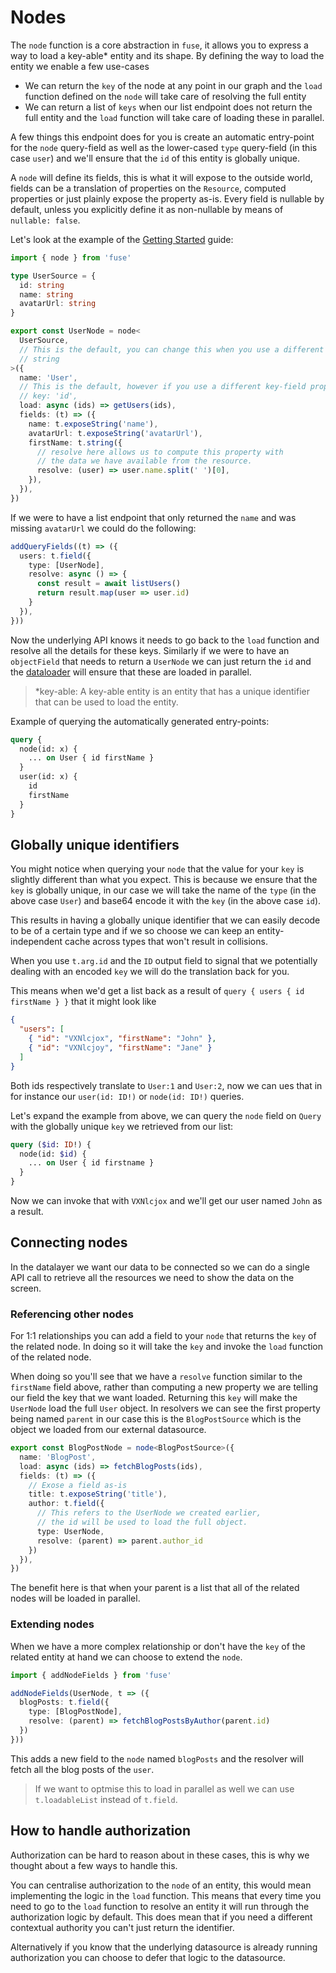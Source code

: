 # Nodes

The `node` function is a core abstraction in `fuse`, it allows you to express a way to load
a key-able* entity and its shape. By defining the way to load the entity we enable a few use-cases

- We can return the `key` of the node at any point in our graph and the `load` function defined on the `node` will take care of resolving the full entity
- We can return a list of `keys` when our list endpoint does not return the full entity and the `load` function will take care of loading these in parallel.

A few things this endpoint does for you is create an automatic entry-point for the `node` query-field as well as the lower-cased `type` query-field (in this case `user`) and
we'll ensure that the `id` of this entity is globally unique.

A `node` will define its fields, this is what it will expose to the outside world, fields can be a translation of properties on the `Resource`, computed properties
or just plainly expose the property as-is. Every field is nullable by default, unless you explicitly define it as non-nullable by means of `nullable: false`.

Let's look at the example of the [Getting Started](../index.mdx) guide:

```ts
import { node } from 'fuse'

type UserSource = {
  id: string
  name: string
  avatarUrl: string
}

export const UserNode = node<
  UserSource,
  // This is the default, you can change this when you use a different type, like number.
  // string
>({
  name: 'User',
  // This is the default, however if you use a different key-field property you can change this.
  // key: 'id',
  load: async (ids) => getUsers(ids),
  fields: (t) => ({
    name: t.exposeString('name'),
    avatarUrl: t.exposeString('avatarUrl'),
    firstName: t.string({
      // resolve here allows us to compute this property with
      // the data we have available from the resource.
      resolve: (user) => user.name.split(' ')[0],
    }),
  }),
})
```

If we were to have a list endpoint that only returned the `name` and was missing `avatarUrl` we could do the following:

```ts
addQueryFields((t) => ({
  users: t.field({
    type: [UserNode],
    resolve: async () => {
      const result = await listUsers()
      return result.map(user => user.id)
    }
  }),
}))
```

Now the underlying API knows it needs to go back to the `load` function and resolve all the details for these keys.
Similarly if we were to have an `objectField` that needs to return a `UserNode` we can just return the `id` and
the [dataloader](https://github.com/graphql/dataloader) will ensure that these are loaded in parallel.

> *key-able: A key-able entity is an entity that has a unique identifier that can be used to load the entity.

Example of querying the automatically generated entry-points:

```graphql
query {
  node(id: x) {
    ... on User { id firstName }
  }
  user(id: x) {
    id
    firstName
  }
}
```

## Globally unique identifiers

You might notice when querying your `node` that the value for your `key` is slightly different
than what you expect. This is because we ensure that the `key` is globally unique, in our case
we will take the name of the `type` (in the above case `User`) and base64 encode it with the
`key` (in the above case `id`).

This results in having a globally unique identifier that we can easily decode to be of a certain type
and if we so choose we can keep an entity-independent cache across types that won't result in collisions.

When you use `t.arg.id` and the `ID` output field to signal that we potentially dealing with an encoded `key`
we will do the translation back for you.

This means when we'd get a list back as a result of `query { users { id firstName } }` that it might look like

```json
{
  "users": [
    { "id": "VXNlcjox", "firstName": "John" },
    { "id": "VXNlcjoy", "firstName": "Jane" }
  ]
}
```

Both ids respectively translate to `User:1` and `User:2`, now we can ues that in for instance our
`user(id: ID!)` or `node(id: ID!)` queries.

Let's expand the example from above, we can query the `node` field on `Query` with the globally unique `key` we
retrieved from our list:

```graphql
query ($id: ID!) {
  node(id: $id) {
    ... on User { id firstname }
  }
}
```

Now we can invoke that with `VXNlcjox` and we'll get our user named `John` as a result.

## Connecting nodes

In the datalayer we want our data to be connected so we can do a single API call to retrieve
all the resources we need to show the data on the screen.

### Referencing other nodes

For 1:1 relationships you can add a field to your `node` that returns the `key` of the related node.
In doing so it will take the `key` and invoke the `load` function of the related node.

When doing so you'll see that we have a `resolve` function similar to the `firstName` field above,
rather than computing a new property we are telling our field the key that we want loaded. Returning
this `key` will make the `UserNode` load the full `User` object. In resolvers we can see the first property
being named `parent` in our case this is the `BlogPostSource` which is the object we loaded from our
external datasource.

```ts
export const BlogPostNode = node<BlogPostSource>({
  name: 'BlogPost',
  load: async (ids) => fetchBlogPosts(ids),
  fields: (t) => ({
    // Exose a field as-is
    title: t.exposeString('title'),
    author: t.field({
      // This refers to the UserNode we created earlier,
      // the id will be used to load the full object.
      type: UserNode,
      resolve: (parent) => parent.author_id
    })
  }),
})
```

The benefit here is that when your parent is a list that all of the related nodes will be loaded in parallel.

### Extending nodes

When we have a more complex relationship or don't have the `key` of the related entity at hand we can choose to
extend the `node`.

```ts
import { addNodeFields } from 'fuse'

addNodeFields(UserNode, t => ({
  blogPosts: t.field({
    type: [BlogPostNode],
    resolve: (parent) => fetchBlogPostsByAuthor(parent.id)
  })
}))
```

This adds a new field to the `node` named `blogPosts` and the resolver will fetch all
the blog posts of the `user`.

> If we want to optmise this to load in parallel as well we can use `t.loadableList` instead of `t.field`.

## How to handle authorization

Authorization can be hard to reason about in these cases, this is why
we thought about a few ways to handle this.

You can centralise authorization to the `node` of an entity, this would mean
implementing the logic in the `load` function. This means that every time
you need to go to the `load` function to resolve an entity it will run
through the authorization logic by default. This does mean that if you need
a different contextual authority you can't just return the identifier.

Alternatively if you know that the underlying datasource is already
running authorization you can choose to defer that logic to the datasource.
